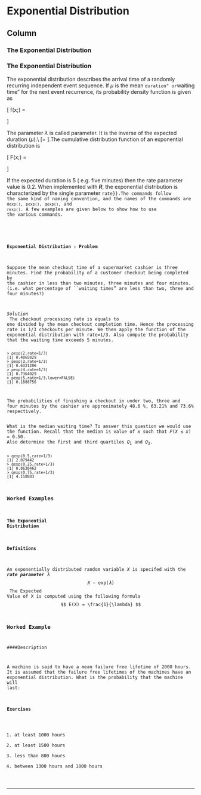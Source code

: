 Exponential Distribution {data-navmenu="Continuous Distributions"}
==============================================================

Column {.tabset}
--------------------------------

### The Exponential Distribution

<h3>The Exponential Distribution</h3>

The exponential distribution describes the arrival time of a randomly recurring independent event sequence. If $\mu$ is the mean ``duration" or ``waiting time" for the next event recurrence, 
its probability density function is given as

\[
f(x;\lambda) = \begin{cases}
\lambda e^{-\lambda x}, & x \ge 0, \\
0, & x < 0.
\end{cases}\]

The parameter $\lambda$  is called \textbf{\emph{rate}} parameter. It is the inverse of the expected duration ($\mu$).\\
\[\mu= \frac{1}{\lambda}\].The cumulative distribution function of an exponential distribution is

\[
F(x;\lambda) = \begin{cases}
1-e^{-\lambda x}, & x \ge 0, \\
0, & x < 0.
\end{cases}\]

If the expected duration is 5 ( e.g. five minutes) then the rate parameter value is 0.2. When implemented with ***R***, the exponential distribution is characterized by the 
single parameter <code>rate}}.The commands follow the same kind of naming convention, and the names of the commands are <code>dexp()</code>, <code>pexp()</code>, <code>qexp()</code>, and <code>rexp()</code>. A few examples are given below to show how to use the various commands. 

<!--###########################################################################################################-->

<h4>Exponential Distribution : Problem</h4>
Suppose the mean checkout time of a supermarket cashier is three minutes. Find the probability of a customer checkout being completed by the cashier in less than two minutes, three minutes and four minutes. 
(i.e. what percentage of ``waiting times" are less than two, three and four minutes?)

<br><i>Solution</b></i><br>
The checkout processing rate is equals to one divided by the mean checkout completion time. 
Hence the processing rate is 1/3 checkouts per minute. We then apply the function \texttt{\textbf{pexp()}} of the exponential distribution with rate=1/3. 
Also compute the probability that the waiting time exceeds 5 minutes.
<pre><code>
> pexp(2,rate=1/3)
[1] 0.4865829
> pexp(3,rate=1/3)
[1] 0.6321206
> pexp(4,rate=1/3)
[1] 0.7364029
> pexp(5,rate=1/3,lower=FALSE)
[1] 0.1888756
</code></pre>
The probabilities of finishing a checkout in under two, three and four minutes by the cashier are approximately 48.6 \%, 63.21\% and 73.6\% respectively. 

What is the median waiting time? To answer this question we would use the \texttt{\textbf{qexp()}} function. Recall that the median is value of $x$ such that $P(X \leq x) = 0.50$.
Also determine the first and third quartiles $Q_1$ and $Q_3$.
<pre><code>
> qexp(0.5,rate=1/3)
[1] 2.079442
> qexp(0.25,rate=1/3)
[1] 0.8630462
> qexp(0.75,rate=1/3)
[1] 4.158883
</code></pre>

### Worked Examples
#### The Exponential Distribution
#### Definitions

An exponentially distributed random variable $X$ is specifed with the ***rate parameter*** $\lambda$
$$ X \sim \mbox{exp}(\lambda)  $$
The  Expected Value of X is computed using the following formula
$$ E(X) = \frac{1}{\lambda} $$

### Worked Example
####Description

A machine is said to have a mean failure free lifetime of 2000 hours. It is assumed that the failure free lifetimes of the machines have an exponential distribution. 
What is the probability that the machine will last:

#### Exercises 

1. at least 1000 hours
2. at least 1500 hours
3. less than 800 hours
4. between 1300 hours and 1800 hours

-------------

